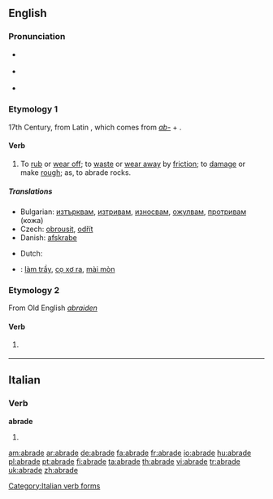 ==English==

===Pronunciation===
* {{a|RP}} {{IPA|/əˈbreɪd/}}
* {{a|US}} {{IPA|/əˈbrejd/}}
* {{rhymes|eɪd}}

===Etymology 1===
17th Century, from Latin {{term|abradere|abrādere|lang=la||to [[scrape]] off}}, which comes from ''[[ab-]]'' + {{term|radere|rādere|lang=la|to scrape}}.

====Verb====
{{en-verb|abrad|ing}}

# {{transitive}} To [[rub off|rub]] or [[wear off]]; to [[waste]] or [[wear away]] by [[friction]]; to [[damage]] or make [[rough]]; as, to abrade rocks.

=====Translations=====
{{trans-top|(transitive) to rub or wear off; to waste or wear away by friction}}
* Bulgarian: [[изтърквам]], [[изтривам]], [[износвам]], [[ожулвам]], [[протривам]] (кожа) 
* Czech: [[obrousit]], [[odřít]]
* Danish: [[afskrabe]]
{{trans-mid}}
* Dutch: {{t+|nl|schuren}}
{{trans-bottom}}

{{checktrans-top}}
* {{ttbc|Vietnamese}}: [[làm trầy]], [[cọ xơ ra]], [[mài mòn]]
{{checktrans-bottom}}

===Etymology 2===
From Old English ''[[abraiden]]''

====Verb====
{{en-verb|abrad|ing}}

# {{transitive}} {{obsolete spelling of|[[abraid]]}}

----

==Italian==

===Verb===
'''abrade'''

# {{form of|[[third-person|Third-person]] [[singular]] [[present tense]]|[[abradere#Italian|abradere]]|lang=Italian}}

[[Category:Italian verb forms]]

[[am:abrade]]
[[ar:abrade]]
[[de:abrade]]
[[fa:abrade]]
[[fr:abrade]]
[[io:abrade]]
[[hu:abrade]]
[[pl:abrade]]
[[pt:abrade]]
[[fi:abrade]]
[[ta:abrade]]
[[th:abrade]]
[[vi:abrade]]
[[tr:abrade]]
[[uk:abrade]]
[[zh:abrade]]